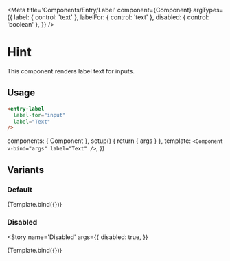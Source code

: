 
<Meta
  title='Components/Entry/Label'
  component={Component}
  argTypes={{
    label: { control: 'text' },
    labelFor: { control: 'text' },
    disabled: { control: 'boolean' },
  }}
/>

# Hint

This component renders label text for inputs.

## Usage

```html
<entry-label
  label-for="input"
  label="Text"
/>
```

  components: { Component },
  setup() {
    return { args }
  },
  template: `<Component v-bind="args" label="Text" />`,
})

## Variants

### Default

<Story name='Default'>{Template.bind({})}</Story>

### Disabled

<Story
  name='Disabled'
  args={{
    disabled: true,
  }}
>
  {Template.bind({})}
</Story>
